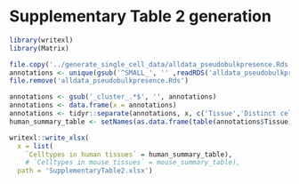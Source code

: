 # Supplementary Table 2 generation

```r
library(writexl)
library(Matrix)
```

```r
file.copy('../generate_single_cell_data/alldata_pseudobulkpresence.Rds', 'alldata_pseudobulkpresence.Rds')
annotations <- unique(gsub('^SMALL_', '' ,readRDS('alldata_pseudobulkpresence.Rds')$cluster))
file.remove('alldata_pseudobulkpresence.Rds')
```

```r
annotations <- gsub('_cluster_.*$', '', annotations)
annotations <- data.frame(x = annotations)
annotations <- tidyr::separate(annotations, x, c('Tissue','Distinct celltypes'), ':')
human_summary_table <- setNames(as.data.frame(table(annotations$Tissue)), names(annotations))
```

```r
writexl::write_xlsx(
  x = list(
    `Celltypes in human tissues` = human_summary_table), 
    # `Celltypes in mouse tissues` = mouse_summary_table),
  path = 'SupplementaryTable2.xlsx')
```
